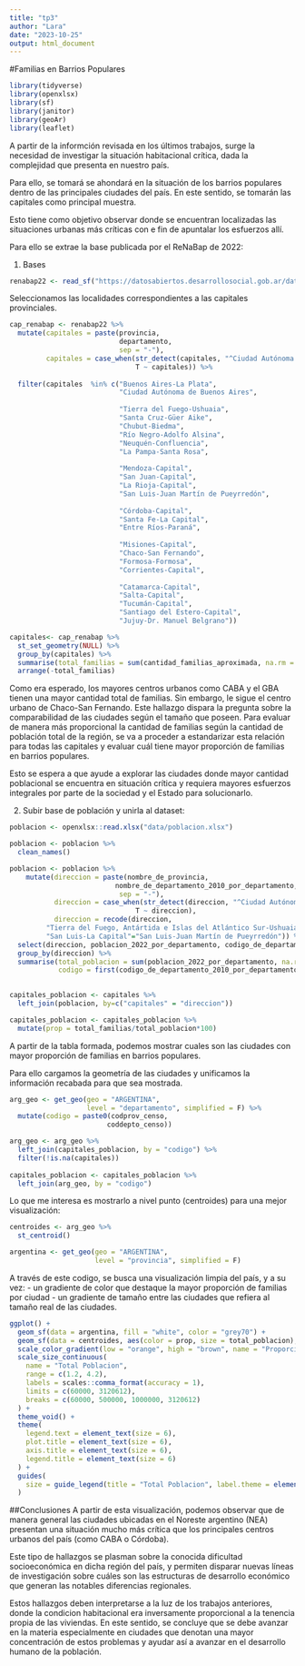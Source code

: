 ---
title: "tp3"
author: "Lara"
date: "2023-10-25"
output: html_document
---

#Familias en Barrios Populares 
```{r}
library(tidyverse)
library(openxlsx)
library(sf)
library(janitor)
library(geoAr)
library(leaflet)
```

A partir de la informción revisada en los últimos trabajos, surge la necesidad de investigar la situación  habitacional crítica, dada la complejidad que presenta en nuestro país. 

Para ello, se tomará se ahondará en la situación de los barrios populares dentro de las principales ciudades del país. En este sentido, se tomarán las capitales como principal muestra.  

Esto tiene como objetivo observar donde se encuentran localizadas las situaciones urbanas más críticas con e fin de apuntalar los esfuerzos allí. 

Para ello se extrae la base publicada por el ReNaBap de 2022:

1. Bases
```{r}
renabap22 <- read_sf("https://datosabiertos.desarrollosocial.gob.ar/dataset/0d022767-9390-486a-bff4-ba53b85d730e/resource/97cc7d10-ad4c-46cb-9ee4-becb402adf9f/download/2023-09-20_info_publica.geojson")
```

Seleccionamos las localidades correspondientes a las capitales provinciales. 

```{r}
cap_renabap <- renabap22 %>% 
  mutate(capitales = paste(provincia,
                           departamento,
                           sep = "-"),
         capitales = case_when(str_detect(capitales, "^Ciudad Autónoma de Buenos Aires-") ~ "Ciudad Autónoma de Buenos Aires",
                               T ~ capitales)) %>% 
  
  filter(capitales  %in% c("Buenos Aires-La Plata",
                           "Ciudad Autónoma de Buenos Aires",
                           
                           "Tierra del Fuego-Ushuaia", 
                           "Santa Cruz-Güer Aike",
                           "Chubut-Biedma",
                           "Río Negro-Adolfo Alsina",
                           "Neuquén-Confluencia", 
                           "La Pampa-Santa Rosa",
                           
                           "Mendoza-Capital",
                           "San Juan-Capital",
                           "La Rioja-Capital", 
                           "San Luis-Juan Martín de Pueyrredón",
                           
                           "Córdoba-Capital",
                           "Santa Fe-La Capital",
                           "Entre Ríos-Paraná",
                           
                           "Misiones-Capital",
                           "Chaco-San Fernando",
                           "Formosa-Formosa",
                           "Corrientes-Capital",
                           
                           "Catamarca-Capital", 
                           "Salta-Capital",
                           "Tucumán-Capital",
                           "Santiago del Estero-Capital", 
                           "Jujuy-Dr. Manuel Belgrano"))
```

```{r}
capitales<- cap_renabap %>% 
  st_set_geometry(NULL) %>% 
  group_by(capitales) %>%
  summarise(total_familias = sum(cantidad_familias_aproximada, na.rm = T)) %>% 
  arrange(-total_familias)
```

Como era esperado, los mayores centros urbanos como CABA y el GBA tienen una mayor cantidad total de familias. Sin embargo, le sigue el centro urbano de Chaco-San Fernando. Este hallazgo dispara la pregunta sobre la comparabilidad de las ciudades según el tamaño que poseen. Para evaluar de manera más proporcional la cantidad de familias según la cantidad de población total de la región, se va a proceder a estandarizar esta relación para todas las capitales y evaluar cuál tiene mayor proporción de familias en barrios populares. 

Esto se espera a que ayude a explorar las ciudades donde mayor cantidad poblacional se encuentra en situación crítica y requiera mayores esfuerzos integrales por parte de la sociedad y el Estado para solucionarlo. 

2. Subir base de población y unirla al dataset:

```{r}
poblacion <- openxlsx::read.xlsx("data/poblacion.xlsx")
```

```{r}
poblacion <- poblacion %>%
  clean_names()
```

```{r}
poblacion <- poblacion %>% 
    mutate(direccion = paste(nombre_de_provincia,
                          nombre_de_departamento_2010_por_departamento,
                           sep = "-"),
           direccion = case_when(str_detect(direccion, "^Ciudad Autónoma de Buenos Aires-") ~ "Ciudad Autónoma de Buenos Aires",
                               T ~ direccion),
           direccion = recode(direccion,
         "Tierra del Fuego, Antártida e Islas del Atlántico Sur-Ushuaia" = "Tierra del Fuego-Ushuaia",
         "San Luis-La Capital"="San Luis-Juan Martín de Pueyrredón")) %>% 
  select(direccion, poblacion_2022_por_departamento, codigo_de_departamento_2010_por_departamento) %>% 
  group_by(direccion) %>% 
  summarise(total_poblacion = sum(poblacion_2022_por_departamento, na.rm = T),
            codigo = first(codigo_de_departamento_2010_por_departamento))
  
```

```{r}
capitales_poblacion <- capitales %>% 
  left_join(poblacion, by=c("capitales" = "direccion")) 
```

```{r}
capitales_poblacion <- capitales_poblacion %>% 
  mutate(prop = total_familias/total_poblacion*100)
```

A partir de la tabla formada, podemos mostrar cuales son las ciudades con mayor proporción de familias en barrios populares. 

Para ello cargamos la geometría de las ciudades y unificamos la información recabada para que sea mostrada. 
```{r}
arg_geo <- get_geo(geo = "ARGENTINA",
                   level = "departamento", simplified = F) %>% 
  mutate(codigo = paste0(codprov_censo,
                        coddepto_censo))
```

```{r}
arg_geo <- arg_geo %>% 
  left_join(capitales_poblacion, by = "codigo") %>% 
  filter(!is.na(capitales))
  
capitales_poblacion <- capitales_poblacion %>% 
  left_join(arg_geo, by = "codigo")
```

Lo que me interesa es mostrarlo a nivel punto (centroides) para una mejor visualización:
```{r}
centroides <- arg_geo %>% 
  st_centroid()
```
```{r}
argentina <- get_geo(geo = "ARGENTINA",
                     level = "provincia", simplified = F)
```

A través de este codigo, se busca una visualización limpia del país, y a su vez:
- un gradiente de color que destaque la mayor proporción de familias por ciudad
- un gradiente de tamaño entre las ciudades que refiera al tamaño real de las ciudades.

```{r}
ggplot() +
  geom_sf(data = argentina, fill = "white", color = "grey70") +
  geom_sf(data = centroides, aes(color = prop, size = total_poblacion), alpha = 0.9) +
  scale_color_gradient(low = "orange", high = "brown", name = "Proporción Familias-Población") +
  scale_size_continuous(
    name = "Total Poblacion",
    range = c(1.2, 4.2),
    labels = scales::comma_format(accuracy = 1),
    limits = c(60000, 3120612), 
    breaks = c(60000, 500000, 1000000, 3120612)
  ) +
  theme_void() +
  theme(
    legend.text = element_text(size = 6),
    plot.title = element_text(size = 6),
    axis.title = element_text(size = 6),
    legend.title = element_text(size = 6)
  ) +
  guides(
    size = guide_legend(title = "Total Poblacion", label.theme = element_text(size = 6))
  )
```
##Conclusiones
A partir de esta visualización, podemos observar que de manera general las ciudades ubicadas en el Noreste argentino (NEA) presentan una situación mucho más crítica que los principales centros urbanos del país (como CABA o Córdoba). 

Este tipo de hallazgos se plasman sobre la conocida dificultad socioeconómica en dicha región  del país, y permiten disparar nuevas líneas de investigación sobre cuáles son las estructuras de desarrollo económico que generan las notables diferencias regionales. 

Estos hallazgos deben interpretarse  a la luz de los trabajos anteriores, donde la condicion habitacional era inversamente proporcional a la tenencia propia de las viviendas. En este sentido, se concluye que se debe avanzar en la materia especialmente en ciudades que denotan una mayor concentración de estos problemas y ayudar así a avanzar en el desarrollo humano de la población. 
